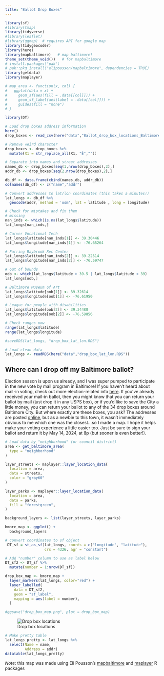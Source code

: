 ```yaml
---
title: "Ballot Drop Boxes"
---
```


```r
library(sf)
#library(tmap)
library(tidyverse)
#library(leaflet)
#library(ggmap)  # requires API for google map
library(tidygeocoder)
library(here)
library(mapbaltimore)   # map baltimore!
theme_set(theme_void())   # for mapbaltimore
# install.packages("pak")
# pak::pkg_install("elipousson/mapbaltimore", dependencies = TRUE)
library(getdata)
library(maplayer)

# map_area <- function(x, col) {
#   ggplot(data = x) +
#     geom_sf(aes(fill = .data[[col]])) +
#     geom_sf_label(aes(label = .data[[col]])) +
#     guides(fill = "none")
# }

library(DT)
```

```r
# Load drop boxes address information
here()
drop_boxes <- read_csv(here("data","Ballot_drop_box_locations_Baltimore_2024.csv"), locale=locale(encoding="latin1"), col_names = FALSE)

# Remove weird character
drop_boxes <- drop_boxes %>%
  mutate(X1 = str_replace_all(X1, "Ê",""))

# Separate into names and street addresses
names_db <- drop_boxes[seq(1,nrow(drop_boxes),2),]
addr_db <- drop_boxes[seq(2,nrow(drop_boxes),2),]

db_df <- data.frame(cbind(names_db, addr_db))
colnames(db_df) <- c("name","addr")

# Convert addresses to lat/lon coordinates (this takes a minutes!)
lat_longs <- db_df %>%
  geocode(addr, method = 'osm', lat = latitude , long = longitude)

# Check for mistakes and fix them
# missing
nan_inds <- which(is.na(lat_longs$latitude))
lat_longs[nan_inds,]

# Carver Vocational Tech
lat_longs$latitude[nan_inds[1]] <- 39.30446
lat_longs$longitude[nan_inds[1]] <- -76.65264

# Farring Baybrook Rec Center
lat_longs$latitude[nan_inds[2]] <- 39.22514
lat_longs$longitude[nan_inds[2]] <- -76.59747

# out of bounds
oob <- which(lat_longs$latitude > 39.5 | lat_longs$latitude < 39)
lat_longs[oob,]

# Baltimore Museum of Art
lat_longs$latitude[oob[1]] <- 39.32614
lat_longs$longitude[oob[1]] <- -76.61950

# League for people with disabilities
lat_longs$latitude[oob[2]] <- 39.34480
lat_longs$longitude[oob[2]] <- -76.59856

# Check ranges now
range(lat_longs$latitude)
range(lat_longs$longitude)

#saveRDS(lat_longs, "drop_box_lat_lon.RDS")

```

```r
# Load clean data
lat_longs <- readRDS(here("data","drop_box_lat_lon.RDS"))
```

## Where can I drop off my Baltimore ballot?

Election season is upon us already, and I was super pumped to participate in the new vote by mail program in Baltimore!
If you haven't heard about mail-in voting, check out more election-related info [here](https://boe.baltimorecity.gov/boe-resources).
If you've already received your mail-in ballot, then you might know that you can return your ballot by mail (just drop it in any USPS box), or if you'd like to save the City a little money, you can return your ballot to any of the 34 drop boxes around Baltimore City.
But where exactly are these boxes, you ask?
The addresses are posted [online](https://boe.baltimorecity.gov/sites/default/files/ballot%20drop%20off%20locations-2024.pdf), but as a newbie to this town, it wasn't immediately obvious to me which one was the closest...so I made a map.
I hope it helps make your voting experience a little easier too.
Just be sure to sign your ballot and return it by May 14, 2024, at 8p (but sooner is even better!).

```r
# Load data by "neighborhood" (or council district)
area <- get_baltimore_area(
  type = "neighborhood"
)

layer_streets <- maplayer::layer_location_data(
  location = area,
  data = streets,
  color = "gray60"
)

layer_parks <- maplayer::layer_location_data(
  location = area,
  data = parks,
  fill = "forestgreen",
)

background_layers <- list(layer_streets, layer_parks)

bmore_map <- ggplot() +
  background_layers

```

```r
# convert coordinates to sf object
 DT_sf = st_as_sf(lat_longs, coords = c("longitude", "latitude"), 
                  crs = 4326, agr = "constant")

# Add "number" column to use as label below
DT_sf2 <- DT_sf %>%
  mutate(number = 1:nrow(DT_sf))

drop_box_map <- bmore_map +
  layer_markers(lat_longs, color="red") +
  layer_labelled(
    data = DT_sf2,
    geom = "sf_label",
    mapping = aes(label = number),
  )

#ggsave("drop_box_map.png", plot = drop_box_map)
```

![Drop box locations](drop_box_map.png)

```r
# Make pretty table
lat_longs_pretty <- lat_longs %>%
  select(Name = name,
         Address = addr) 
datatable(lat_longs_pretty)

```

*Note*: this map was made using Eli Pousson's [mapbaltimore](https://elipousson.github.io/mapbaltimore/) and [maplayer](https://elipousson.github.io/maplayer/index.html) R packages
